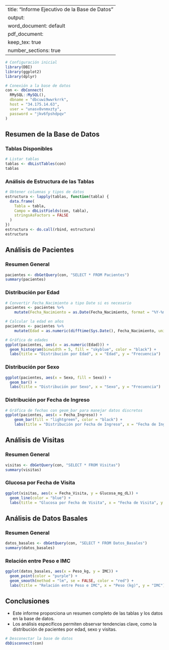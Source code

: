 
---
title: "Informe Ejecutivo de la Base de Datos"
output:
  word_document: default
  pdf_document:
    keep_tex: true
    number_sections: true
---

```{r setup, include=FALSE}
# Configuración inicial
library(DBI)
library(ggplot2)
library(dplyr)

# Conexión a la base de datos
con <- dbConnect(
  RMySQL::MySQL(),
  dbname = "dbcuwi9wwrkrrk",
  host = "34.175.14.63",
  user = "unasv8vnmxzty",
  password = "jkv6fpshdpqv"
)
```

## Resumen de la Base de Datos

### Tablas Disponibles
```{r, echo=FALSE}
# Listar tablas
tablas <- dbListTables(con)
tablas
```

### Análisis de Estructura de las Tablas
```{r, echo=FALSE}
# Obtener columnas y tipos de datos
estructura <- lapply(tablas, function(tabla) {
  data.frame(
    Tabla = tabla,
    Campo = dbListFields(con, tabla),
    stringsAsFactors = FALSE
  )
})
estructura <- do.call(rbind, estructura)
estructura
```

## Análisis de Pacientes

### Resumen General
```{r, echo=FALSE}
pacientes <- dbGetQuery(con, "SELECT * FROM Pacientes")
summary(pacientes)
```

### Distribución por Edad
```{r, echo=FALSE}
# Convertir Fecha_Nacimiento a tipo Date si es necesario
pacientes <- pacientes %>%
    mutate(Fecha_Nacimiento = as.Date(Fecha_Nacimiento, format = "%Y-%m-%d"))

# Calcular la edad en años
pacientes <- pacientes %>%
    mutate(Edad = as.numeric(difftime(Sys.Date(), Fecha_Nacimiento, units = "days")) %/% 365)

# Gráfica de edades
ggplot(pacientes, aes(x = as.numeric(Edad))) +
  geom_histogram(binwidth = 5, fill = "skyblue", color = "black") +
  labs(title = "Distribución por Edad", x = "Edad", y = "Frecuencia")
```

### Distribución por Sexo
```{r, echo=FALSE}
ggplot(pacientes, aes(x = Sexo, fill = Sexo)) +
  geom_bar() +
  labs(title = "Distribución por Sexo", x = "Sexo", y = "Frecuencia")
```

### Distribución por Fecha de Ingreso
```{r, echo=FALSE}
# Gráfica de fechas con geom_bar para manejar datos discretos
ggplot(pacientes, aes(x = Fecha_Ingreso)) +
    geom_bar(fill = "lightgreen", color = "black") +
    labs(title = "Distribución por Fecha de Ingreso", x = "Fecha de Ingreso", y = "Frecuencia")
```

## Análisis de Visitas

### Resumen General
```{r, echo=FALSE}
visitas <- dbGetQuery(con, "SELECT * FROM Visitas")
summary(visitas)
```

### Glucosa por Fecha de Visita
```{r, echo=FALSE}
ggplot(visitas, aes(x = Fecha_Visita, y = Glucosa_mg_dL)) +
  geom_line(color = "blue") +
  labs(title = "Glucosa por Fecha de Visita", x = "Fecha de Visita", y = "Glucosa (mg/dL)")
```

## Análisis de Datos Basales

### Resumen General
```{r, echo=FALSE}
datos_basales <- dbGetQuery(con, "SELECT * FROM Datos_Basales")
summary(datos_basales)
```

### Relación entre Peso e IMC
```{r, echo=FALSE}
ggplot(datos_basales, aes(x = Peso_kg, y = IMC)) +
  geom_point(color = "purple") +
  geom_smooth(method = "lm", se = FALSE, color = "red") +
  labs(title = "Relación entre Peso e IMC", x = "Peso (kg)", y = "IMC")
```

## Conclusiones
- Este informe proporciona un resumen completo de las tablas y los datos en la base de datos.
- Los análisis específicos permiten observar tendencias clave, como la distribución de pacientes por edad, sexo y visitas.

```{r, include=FALSE}
# Desconectar la base de datos
dbDisconnect(con)
```
